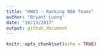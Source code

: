 ```yaml
---
title: "HW03 - Ranking NBA Teams"
author: "Bryant Luong"
date: "10/13/2017"
output: github_document
---
```


```r
knitr::opts_chunk$set(echo = TRUE)
```
